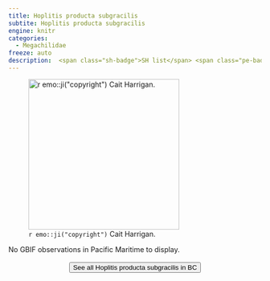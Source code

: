 ```yaml
---
title: Hoplitis producta subgracilis
subtite: Hoplitis producta subgracilis
engine: knitr
categories:
  - Megachilidae
freeze: auto
description:  <span class="sh-badge">SH list</span> <span class="pe-badge">PM Evidence</span>
---
```

![`r emo::ji("copyright")` Cait Harrigan.](/files/no_bee.png){height=300}



No GBIF observations in Pacific Maritime to display.
<br><br>
<center>


<a href="NA"><button type="button" class="btn btn-secondary">See all Hoplitis producta subgracilis in BC <i class="fa-solid fa-arrow-up-right-from-square"></i> </button></a>
</center>
